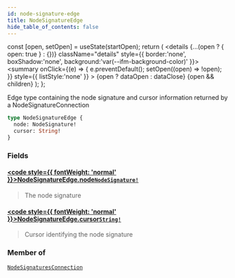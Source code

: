 ```yaml
---
id: node-signature-edge
title: NodeSignatureEdge
hide_table_of_contents: false
---
```







  const [open, setOpen] = useState(startOpen);
  return (
    <details {...(open ? { open: true } : {})} className="details" style={{ border:'none', boxShadow:'none', background:'var(--ifm-background-color)' }}>
      <summary
        onClick={(e) => {
          e.preventDefault();
          setOpen((open) => !open);
        }}
        style={{ listStyle:'none' }}
      >
      {open ? dataOpen : dataClose}
      </summary>
      {open && children}
    </details>
  );
};




Edge type containing the node signature and cursor information returned by a NodeSignatureConnection


```graphql
type NodeSignatureEdge {
  node: NodeSignature!
  cursor: String!
}
```


### Fields

#### [<code style={{ fontWeight: 'normal' }}>NodeSignatureEdge.<b>node</b></code>](#)<Bullet />[`NodeSignature!`](/testnet/api/graphql/objects/node-signature) <Badge class="secondary" text="non-null"/> <Badge class="secondary" text="object"/>
> The node signature
> 

#### [<code style={{ fontWeight: 'normal' }}>NodeSignatureEdge.<b>cursor</b></code>](#)<Bullet />[`String!`](/testnet/api/graphql/scalars/string) <Badge class="secondary" text="non-null"/> <Badge class="secondary" text="scalar"/>
> Cursor identifying the node signature
> 



### Member of

[`NodeSignaturesConnection`](/testnet/api/graphql/objects/node-signatures-connection)  <Badge class="secondary" text="object"/>

